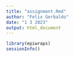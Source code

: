 ```yaml
---
title: "assignment.Rmd"
author: "Felix Gerbaldo"
date: "1 3 2023"
output: html_document
---
```


```r
library(epiwraps)
sessionInfo()
```


